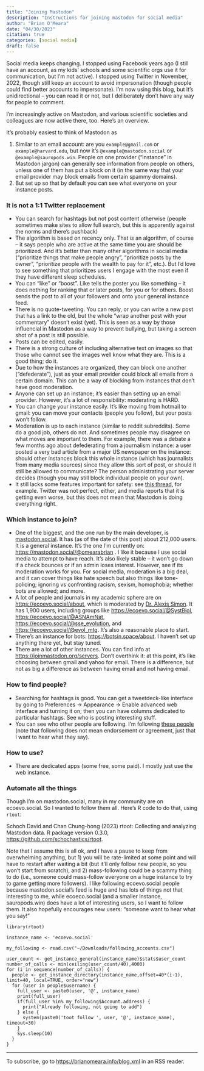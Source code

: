```yaml
---
title: "Joining Mastodon"
description: "Instructions for joining mastodon for social media"
author: "Brian O'Meara"
date: "04/30/2023"
citation: true
categories: [social media] 
draft: false
---
```


Social media keeps changing. I stopped using Facebook years ago (I still have an account, as my kids' schools and some scientific orgs use it for communication, but I'm not active). I stopped using Twitter in November, 2022, though still keep an account to avoid impersonation (though people could find better accounts to impersonate). I'm now using this blog, but it's unidirectional -- you can read it or not, but I deliberately don't have any way for people to comment. 

I'm increasingly active on Mastodon, and various scientific societies and colleagues are now active there, too. Here's an overview.

It's probably easiest to think of Mastodon as 

1. Similar to an email account: are you `example@gmail.com` or `example@harvard.edu`, but now it's `@example@mastodon.social` or `@example@sauropods.win`. People on one provider ("instance" in Mastodon jargon) can generally see information from people on others, unless one of them has put a block on it (in the same way that your email provider may block emails from certain spammy domains).
2. But set up so that by default you can see what everyone on your instance posts.

### It is not a 1:1 Twitter replacement

* You can search for hashtags but not post content otherwise (people sometimes make sites to allow full search, but this is apparently against the norms and there's pushback)
* The algorithm is based on recency only. That *is* an algorithm, of course -- it says people who are active at the same time you are should be prioritized. And it's better than many other algorithms in social media ("prioritize things that make people angry", "prioritize posts by the owner", "prioritize people with the wealth to pay for it", etc.). But I'd love to see something that prioritizes users I engage with the most even if they have different sleep schedules. 
* You can "like" or "boost". Like tells the poster you like something -- it does nothing for ranking that or later posts, for you or for others. Boost sends the post to all of your followers and onto your general instance feed.
* There is no quote-tweeting. You can reply, or you can write a new post that has a link to the old, but the whole "wrap another post with your commentary" doesn't exist (yet). This is seen as a way by those influencial in Mastodon as a way to prevent bullying, but taking a screen shot of a post is still possible.
* Posts can be edited, easily.
* There is a strong culture of including alternative text on images so that those who cannot see the images well know what they are. This is a good thing; do it. 
* Due to how the instances are organized, they can block one another ("defederate"), just as your email provider could block all emails from a certain domain. This can be a way of blocking from instances that don't have good moderation.
* Anyone can set up an instance; it's easier than setting up an email provider. However, it's a lot of responsibility: moderating is HARD.
* You can change your instance easily. It's like moving from hotmail to gmail: you can move your contacts (people you follow), but your posts won't follow.
* Moderation is up to each instance (similar to reddit subreddits). Some do a good job, others do not. And sometimes people may disagree on what moves are important to them. For example, there was a debate a few months ago about defederating from a journalism instance: a user posted a very bad article from a major US newspaper on the instance: should other instances block this whole instance (which has journalists from many media sources) since they allow this sort of post, or should it still be allowed to communicate? The person administrating your server decides (though you may still block individual people on your own).
* It still lacks some features important for safety: see [this thread](https://hachyderm.io/@mekkaokereke/110272951321280411), for example. Twitter was not perfect, either, and media reports that it is getting even worse, but this does not mean that Mastodon is doing everything right.

### Which instance to join?

* One of the biggest, and the one run by the main developer, is [mastodon.social](https://mastodon.social/about). It has (as of the date of this post) about 212,000 users. It is a general instance. It's the one I'm currently on: [https://mastodon.social/@omearabrian](https://mastodon.social/@omearabrian) . I like it because I use social media to attempt to have reach. It's also likely stable -- it won't go down if a check bounces or if an admin loses interest. However, see if its moderation works for you. For social media, moderation is a big deal, and it can cover things like hate speech but also things like tone-policing; ignoring vs confronting racism, sexism, homophobia; whether bots are allowed; and more. 
* A lot of people and journals in my academic sphere are on [https://ecoevo.social/about](https://ecoevo.social/about), which is moderated by [Dr. Alexis Simon](https://www.normalesup.org/~asimon/). It has 1,900 users, including groups like [https://ecoevo.social/@SystBiol](https://ecoevo.social/@SystBiol), [https://ecoevo.social/@ASNAmNat](https://ecoevo.social/@ASNAmNat), [https://ecoevo.social/@sse_evolution](https://ecoevo.social/@sse_evolution), and [https://ecoevo.social/@evol_mtg](https://ecoevo.social/@evol_mtg). It's also a reasonable place to start.
* There's an instance for bots: [https://botsin.space/about](https://botsin.space/about). I haven't set up anything there yet, but stay tuned.
* There are a lot of other instances. You can find info at [https://joinmastodon.org/servers](https://joinmastodon.org/servers). Don't overthink it: at this point, it's like choosing between gmail and yahoo for email. There is a difference, but not as big a difference as between having email and not having email. 

### How to find people?

* Searching for hashtags is good. You can get a tweetdeck-like interface by going to Preferences -> Appearance -> Enable advanced web interface and turning it on; then you can have columns dedicated to particular hashtags. See who is posting interesting stuff.
* You can see who other people are following. I'm following [these people](https://mastodon.social/@omearabrian/following) (note that following does not mean endorsement or agreement, just that I want to hear what they say). 

### How to use?

* There are dedicated apps (some free, some paid). I mostly just use the web instance.

### Automate all the things

Though I'm on mastodon.social, many in my community are on ecoevo.social. So I wanted to follow them all. Here's R code to do that, using `rtoot`:

Schoch David and Chan Chung-hong (2023) rtoot: Collecting and analyzing Mastodon data. R package version 0.3.0, [https://github.com/schochastics/rtoot](https://github.com/schochastics/rtoot). 

Note that I assume this is all ok, and I have a pause to keep from overwhelming anything, but 1) you will be rate-limited at some point and will have to restart after waiting a bit (but it'll only follow new people, so you won't start from scratch), and 2) mass-following could be a scammy thing to do (i.e., someone could mass-follow everyone on a huge instance to try to game getting more followers). I like following ecoevo.social people because mastodon.social's feed is huge and has lots of things not that interesting to me, while ecoeco.social (and a smaller instance, sauropods.win) does have a lot of interesting users, so I want to follow them. It also hopefully encourages new users: "someone want to hear what you say!"

```
library(rtoot)

instance_name <- 'ecoevo.social'

my_following <- read.csv("~/Downloads/following_accounts.csv")

user_count <- get_instance_general(instance_name)$stats$user_count
number_of_calls <- min(ceiling(user_count/40),4000)
for (i in sequence(number_of_calls)) {
  people <- get_instance_directory(instance_name,offset=40*(i-1), limit=40, local=TRUE, order="new")
  for (user in people$username) {
    full_user <- paste0(user, '@', instance_name)
    print(full_user)
    if(full_user %in% my_following$Account.address) {
      print("Already following, not going to add")
    } else {
      system(paste0('toot follow ', user, '@', instance_name), timeout=30)
    }
    Sys.sleep(10)
  }
}
```

___

To subscribe, go to <https://brianomeara.info/blog.xml> in an RSS reader.